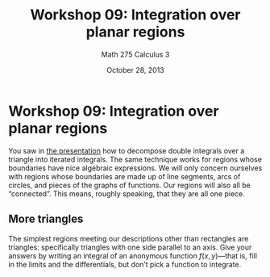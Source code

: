 % Workshop 09: Integration over planar regions
% Math 275 Calculus 3
% October 28, 2013

# Workshop 09: Integration over planar regions

You saw in [the presentation][d13] how to decompose double integrals over a triangle into iterated integrals. The same technique works for regions whose boundaries have nice algebraic expressions. We will only concern ourselves with regions whose boundaries are made up of line segments, arcs of circles, and pieces of the graphs of functions. Our regions will also all be "connected". This means, roughly speaking, that they are all one piece.

## More triangles

The simplest regions meeting our descriptions other than rectangles are triangles: specifically triangles with one side parallel to an axis. Give your answers by writing an integral of an anonymous function $f(x,y)$---that is, fill in the limits and the differentials, but don't pick a function to integrate.

\begin{questions}

\question For each triangle, find the limits of an iterated integral in each of the possible orders of integration. Draw \emph{big, beautiful pictures}.

\begin{parts}

    \part The triangle with vertices $(-1,2)$, $(2, 2)$, and $(-1, -2)$.

    \dwrspace{1}

    \part The triangle with vertices $(-1, 2)$, $(-1, -1)$, and $(1,1)$.

    \dwrspace{1}

    \newpage

    \part The triangle with vertices $(-1, -1)$, $(3, -1)$, and $(0,2)$. 

    \dwrspace{1}

\end{parts}

\subsection{Regions with curved boundaries}

\question Let $R$ be the region whose boundary is the lines $y = 0$ and $x = 2$ and the parabola $x = y^2$. Find limits for iterated integrals over $R$ in both orders.

\dwrspace{2}

\question Let $U$ and $L$ be the parts of the unit disk that fall in the upper and lower half-planes, respectively. Find limits for iterated integrals over $U$ and $L$, in both orders.

\dwrspace{1}

\newpage

\question Let $\mathbf{D}$ be the unit disk. Find limits for iterated integrals over $\mathbf{D}$ in both orders. (Use your answers to the previous part.)

\dwrspace{1}

\subsection{When order matters}

\question Let $C$ be the circular cap consisting of those points of $\mathbf{D}$ whose $x$-coordinates are at least $-1/2$. Draw $C$, and try to find limits for an iterated integral over it in one or the other order. Does it make a difference which order you choose?

\dwrspace{2}

\newpage

\question Let $S$ be the parabolic sector whose boundary is the parabola $y = x^2$ and the line $y = x + 2$. 

\begin{parts}

    \part Find limits for an iterated integral over $S$ in the order $dy \; dx$.

    \dwrspace{1}

    \part Find limits for an iterated integral over $S$ in the order $dx \; dy$.

    \dwrspace{1}

\end{parts}

\end{questions}

[d13]: ../../decks/13/Deck.pdf